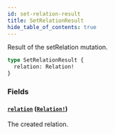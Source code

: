 ```yaml
---
id: set-relation-result
title: SetRelationResult
hide_table_of_contents: true
---
```



Result of the setRelation mutation.

```graphql
type SetRelationResult {
  relation: Relation!
}
```


### Fields

#### [`relation`](#) ([`Relation!`](/docs/directory-api-reference/schema/objects/relation))

The created relation.




